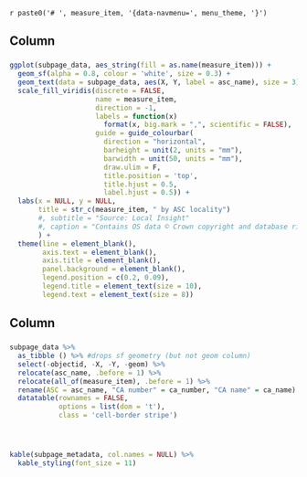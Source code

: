 `r paste0('# ', measure_item, '{data-navmenu=', menu_theme, '}')`

Column
-----------------------------------------------------------------------

### 
```r
ggplot(subpage_data, aes_string(fill = as.name(measure_item))) +
  geom_sf(alpha = 0.8, colour = 'white', size = 0.3) +
  geom_text(data = subpage_data, aes(X, Y, label = asc_name), size = 3) +
  scale_fill_viridis(discrete = FALSE,
                     name = measure_item,
                     direction = -1,
                     labels = function(x) 
                       format(x, big.mark = ",", scientific = FALSE),
                     guide = guide_colourbar(
                       direction = "horizontal",
                       barheight = unit(2, units = "mm"),
                       barwidth = unit(50, units = "mm"),
                       draw.ulim = F,
                       title.position = 'top',
                       title.hjust = 0.5,
                       label.hjust = 0.5)) +
  labs(x = NULL, y = NULL,
       title = str_c(measure_item, " by ASC locality")
       #, subtitle = "Source: Local Insight"
       #, caption = "Contains OS data © Crown copyright and database right (2021)
       ) +
  theme(line = element_blank(),
        axis.text = element_blank(),
        axis.title = element_blank(),
        panel.background = element_blank(),
        legend.position = c(0.2, 0.09),
        legend.title = element_text(size = 10),
        legend.text = element_text(size = 8))
```

Column
-----------------------------------------------------------------------

### {data-height=730}

```r
subpage_data %>% 
  as_tibble () %>% #drops sf geometry (but not geom column)
  select(-objectid, -X, -Y, -geom) %>% 
  relocate(asc_name, .before = 1) %>% 
  relocate(all_of(measure_item), .before = 1) %>% 
  rename(ASC = asc_name, "CA number" = ca_number, "CA name" = ca_name) %>%
  datatable(rownames = FALSE, 
            options = list(dom = 't'), 
            class = 'cell-border stripe')
```

### {data-height=270}

\  

```r
kable(subpage_metadata, col.names = NULL) %>% 
  kable_styling(font_size = 11)
```

